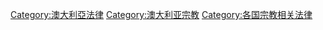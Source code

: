 [[Category:澳大利亞法律|Category:澳大利亞法律]]
[[Category:澳大利亚宗教|Category:澳大利亚宗教]]
[[Category:各国宗教相关法律|Category:各国宗教相关法律]]